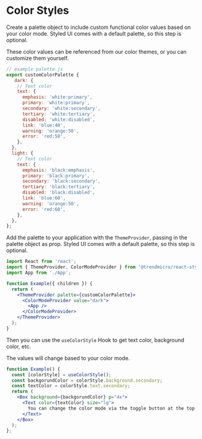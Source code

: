 # Color Styles

Create a palette object to include custom functional color values based on your color mode. Styled UI comes with a default palette, so this step is optional.

These color values can be referenced from our color themes, or you can customize them yourself.

```js
// example palette.js
export customColorPalette {
   dark: {
    // Text color
    text: {
      emphasis: 'white:primary',
      primary: 'white:primary',
      secondary: 'white:secondary',
      tertiary: 'white:tertiary',
      disabled: 'white:disabled',
      link: 'blue:40',
      warning: 'orange:50',
      error: 'red:50',
    },
  },
  light: {
    // Text color
    text: {
      emphasis: 'black:emphasis',
      primary: 'black:primary',
      secondary: 'black:secondary',
      tertiary: 'black:tertiary',
      disabled: 'black:disabled',
      link: 'blue:60',
      warning: 'orange:50',
      error: 'red:60',
    },
  },
};
```

Add the palette to your application with the `ThemeProvider`, passing in the palette object as prop. Styled UI comes with a default palette, so this step is optional.

```jsx disabled
import React from 'react';
import { ThemeProvider, ColorModeProvider } from '@trendmicro/react-styled-ui';
import App from './App';

function Example({ children }) {
  return (
    <ThemeProvider palette={customColorPalette}>
      <ColorModeProvider value="dark">
        <App />
      </ColorModeProvider>
    </ThemeProvider>
  );
}
```

Then you can use the `useColorStyle` Hook to get text color, background color, etc.

The values will change based to your color mode.

```jsx
function Example() {
  const [colorStyle] = useColorStyle();
  const backgorundColor = colorStyle.background.secondary;
  const textColor = colorStyle.text.secondary;
  return (
    <Box background={backgorundColor} p="4x">
      <Text color={textColor} size="lg">
        You can change the color mode via the toggle button at the top right.
      </Text>
    </Box>
  );
};
```
